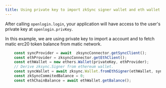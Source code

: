 ```yaml
---
title: Using private key to import zkSync signer wallet and eth wallet
---
```


After calling `openlogin.login`, your application will
have access to the user's private key at `openlogin.privKey`.

In this example, we are  using private key to import a account
and to fetch matic erc20 token balance from matic network.

```js
    const syncProvider = await  zksyncConnector.getSyncClient();
    const ethProvider = zksyncConnector.getEthClient();
    const ethWallet = new ethers.Wallet(privateKey, ethProvider);
    // Derive zksync.Signer from ethereum wallet.
    const syncWallet = await zksync.Wallet.fromEthSigner(ethWallet, syncProvider);
    const zkSyncCommitedBalance = 0;
    const ethChainBalance = await ethWallet.getBalance();
```
